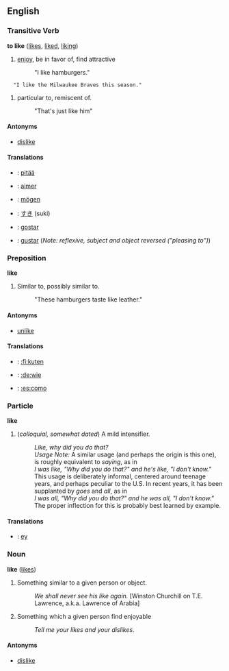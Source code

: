 ==English==
===Transitive Verb===
'''to like''' ([[likes]], [[liked]], [[liking]])

# [[enjoy]], be in favor of, find attractive
#: "I like hamburgers."<br>
   "I like the Milwaukee Braves this season."
# particular to, remiscent of.
#: "That's just like him"

====Antonyms====
*[[dislike]]

====Translations====
* {{fi}}: [[pitää]]
* {{fr}}: [[aimer]]
* {{de}}: [[mögen]]
* {{ja}}: [[すき]] (suki)
* {{pt}}: [[gostar]]
* {{es}}: [[gustar]] (''Note: reflexive, subject and object reversed ("pleasing to")'')

===Preposition===
'''like'''

# Similar to, possibly similar to.
#: "These hamburgers taste like leather."

====Antonyms====
*[[unlike]]

====Translations====
*{{fi}}: [[:fi:kuten]]
*{{de}}: [[:de:wie]]
*{{es}}: [[:es:como]]

===Particle===
'''like'''

# (''colloquial, somewhat dated'') A mild intensifier.
#: ''Like, why did you do that?''
#:''Usage Note:'' A similar usage (and perhaps the origin is this one), is roughly equivalent to ''saying'', as in
#:''I was like, "Why did you do that?" and he's like, "I don't know."''
#:This usage is deliberately informal, centered around teenage years, and perhaps peculiar to the U.S.  In recent years, it has been supplanted by ''goes'' and ''all'', as in
#:''I was all, "Why did you do that?" and he was all, "I don't know."''
#:The proper inflection for this is probably best learned by example.

==== Translations ====
* {{de}}: [[ey]]

===Noun===
'''like''' ([[likes]])

# Something similar to a given person or object.
#: ''We shall never see his like again.'' [Winston Churchill on T.E. Lawrence, a.k.a. Lawrence of Arabia]
# Something which a given person find enjoyable
#:''Tell me your likes and your dislikes''.

====Antonyms====
*[[dislike]]